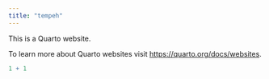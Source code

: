 ```yaml
---
title: "tempeh"
---
```


This is a Quarto website.

To learn more about Quarto websites visit <https://quarto.org/docs/websites>.

```r
1 + 1
```

